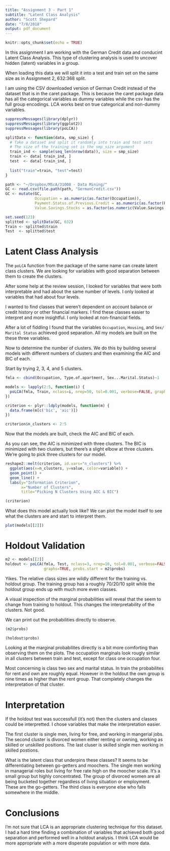 ```yaml
---
title: "Assignment 3 - Part 1"
subtitle: "Latent Class Analysis"
author: "Scott Shepard"
date: "7/8/2018"
output: pdf_document
---
```


```r
knitr::opts_chunk$set(echo = TRUE)
```

In this assignment I am working with the German Credit data and conducint 
Latent Class Analysis. This type of clustering analysis is used to uncover 
hidden (latent) variables in a group. 

When loading this data we will split it into a test and train set on the same
size as in Assignment 2, 632:368 split.

I am using the CSV downloaded version of German Credit instead of the dataset 
that is in the caret package. This is because the caret package data has all
the categorical variables as dummy variables while the csv has the full group
encodings. LCA works best on true categorical and non-dummy variables.

```r
suppressMessages(library(dplyr))
suppressMessages(library(ggplot2))
suppressMessages(library(poLCA))

splitData <- function(data, smp_size) {
  # Take a dataset and split it randomly into train and test sets
  # The size of the training set is the smp_size argument
  train_ind <- sample(seq_len(nrow(data)), size = smp_size)
  train <- data[ train_ind, ]
  test  <- data[-train_ind, ]
  
  list("train"=train, "test"=test)
}

path <- "~/Dropbox/MScA/31008 - Data Mining/"
GC <- read.csv(file.path(path, "GermanCredit.csv"))
GC <- mutate(GC, 
             Occupation = as.numeric(as.factor(Occupation)),
             Payment.Status.of.Previous.Credit = as.numeric(as.factor(Payment.Status.of.Previous.Credit)),
             Value.Savings.Stocks = as.factor(as.numeric(Value.Savings.Stocks)))

set.seed(123)
splitted <- splitData(GC, 632)
Train <- splitted$train
Test  <- splitted$test
```

# Latent Class Analysis

The `poLCA` function from the package of the same name can create latent class
clusters. We are looking for variables with good separation between them to
create the clusters. 

After some help at the review session, I looked for variables that were both
interpretable and had about the same number of levels. I only looked at
variables that had about four levels.

I wanted to find classes that weren't dependent on account balance or credit
history or other financial markers. I find these classes easier to interpret
and more insightful. I only looked at non-financial fields.

After a lot of fiddling I found that the variables `Occupation`, 
`Housing`, and `Sex/ Marital Status` achieved good separation. All my models
are built on the these three variables.

Now to determine the number of clusters. We do this by building several models
with different numbers of clusters and then examining the AIC and BIC of each.

Start by trying 2, 3, 4, and 5 clusters.

```r
fmla <- cbind(Occupation, Type.of.apartment, Sex...Marital.Status)~1

models <- lapply(2:5, function(i) {
  poLCA(fmla, Train, nclass=i, nrep=50, tol=0.001, verbose=FALSE, graphs=FALSE)
})

criterion <- plyr::ldply(models, function(m) {
  data.frame(m[c('bic', 'aic')])
})

criterion$n_clusters <- 2:5
```

Now that the models are built, check the AIC and BIC of each.

As you can see, the AIC is minimized with three clusters. The BIC is minimized
with two clusters, but there's a slight elbow at three clusters. 
We're going to pick three clusters for our model.

```r
reshape2::melt(criterion, id.vars="n_clusters") %>%
  ggplot(aes(x=n_clusters, y=value, color=variable)) + 
  geom_point() + 
  geom_line() + 
  labs(y="Information Criterion",
       x="Number of Clusters",
       title="Picking N Clusters Using AIC & BIC")

(criterion)
```

What does this model actually look like? We can plot the model itself to 
see what the clusters are and start to interpret them.

```r
plot(models[[2]])
```

# Holdout Validation

```r
m2 <- models[[2]]
holdout <- poLCA(fmla, Test, nclass=3, nrep=10, tol=0.001, verbose=FALSE, 
                 graphs=TRUE, probs.start = m2$probs)
```

Yikes. The relative class sizes are wildly different for the training vs. 
holdout group. The training group has a roughly 70/20/10 split while the holdout
group ends up with much more even classes. 

A visual inspection of the marginal probabilities will reveal that the seem 
to change from training to holdout. This changes the interpretability of 
the clusters. Not good.

We can print out the probabilities directly to observe.

```r
(m2$probs)

(holdout$probs)
```

Looking at the marginal probabilites directly is a bit more comforting than
observing them on the plots. The occupation marginals look rougly similar
in all clusters between train and test, except for class one occupation four.

Most concerning is class two sex and marital status. In train the probabilites
for rent and own are roughly equal. However in the holdout the own group is 
nine times as higher than the rent group. That completely changes the
interpretation of that cluster.

# Interpretation

If the holdout test was successfull (it's not) then the clusters and classes
could be interpretted. I chose variables that make the interpretation easier.

The first cluster is single men, living for free, and working in 
mangerial jobs. The second cluster is divorced women either renting or owning, 
working as skilled or unskilled positions. The last cluser is skilled single 
men working in skilled postions.

What is the latent class that underpins these classes? It seems to be 
differentiating between go-getters and moochers. The single men working in 
managerial roles but living for free rate high on the moocher scale. It's a 
small group but highly concentrated. The group of divorced women are all being
bucketed together regardless of living situation or employment. These are the 
go-getters. The third class is everyone else who falls somewhere in the middle.

# Conclusions

I'm not sure that LCA is an appropriate clustering technique for this dataset.
I had a hard time finding a combination of variables that achieved both good
separation and performed well in a holdout analysis. I think LCA would be more
appropriate with a more disperate population or with more data.



